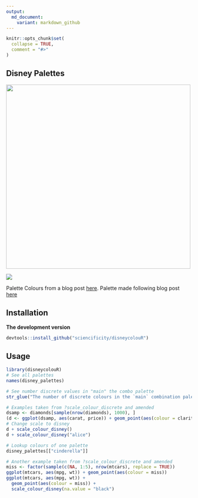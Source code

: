 ```yaml
---
output:
  md_document:
    variant: markdown_github
---
```


```r
knitr::opts_chunk$set(
  collapse = TRUE,
  comment = "#>"
)
```

## Disney Palettes

<img src="./alice.PNG" width=500px /> 

![](alice.PNG)

Palette Colours from a blog post [here](http://elijahmeeks.com/#content/blog/2015_08_17_palettes).
Palette made following blog post [here](https://drsimonj.svbtle.com/creating-corporate-colour-palettes-for-ggplot2)

## Installation

__The development version__

```r
devtools::install_github("sciencificity/disneycolouR")
```

## Usage

```r
library(disneycolouR)
# See all palettes
names(disney_palettes)

# See number discrete values in "main" the combo palette
str_glue("The number of discrete colours in the `main` combination palette is: {length(disney_palettes[['main']])}")

# Examples taken from ?scale_colour_discrete and amended
dsamp <- diamonds[sample(nrow(diamonds), 1000), ]
(d <- ggplot(dsamp, aes(carat, price)) + geom_point(aes(colour = clarity)))
# Change scale to disney
d + scale_colour_disney()
d + scale_colour_disney("alice")

# Lookup colours of one palette
disney_palettes[["cinderella"]]

# Another example taken from ?scale_colour_discrete and amended
miss <- factor(sample(c(NA, 1:5), nrow(mtcars), replace = TRUE))
ggplot(mtcars, aes(mpg, wt)) + geom_point(aes(colour = miss))
ggplot(mtcars, aes(mpg, wt)) +
  geom_point(aes(colour = miss)) +
  scale_colour_disney(na.value = "black")
```
